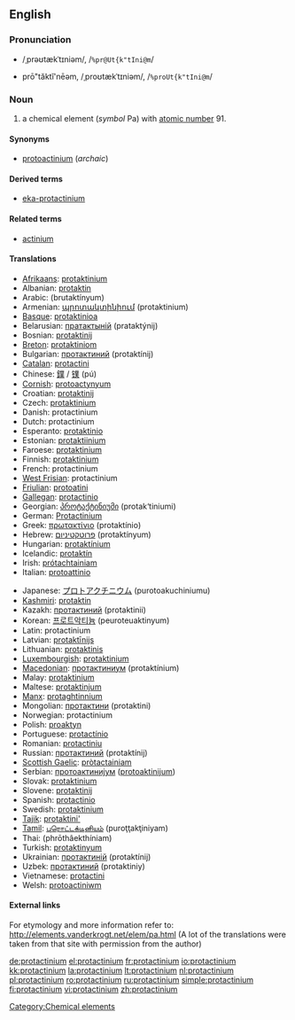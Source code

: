 {{also|Protactinium}}
==English==
{{elements|Pa|thorium|Th|uranium|U}}

===Pronunciation===
* {{a|RP}} /ˌprəʊtækˈtɪniəm/, /<tt>%pr@Ut{k"tIni@m</tt>/
* {{a|US}} prō"tăktĭ'nēəm, /ˌproʊtækˈtɪniəm/, /<tt>%proUt{k"tIni@m</tt>/

===Noun===
{{en-noun|-}}
{{wikipedia}}

# a chemical element (''symbol'' Pa) with [[atomic number]] 91.

====Synonyms====
* [[protoactinium]] (''archaic'')

====Derived terms====
* [[eka-protactinium]]

====Related terms====
* [[actinium]]

====Translations====
{{top}}
* [[Afrikaans]]: [[protaktinium]]
* Albanian: [[protaktin]]
* Arabic: {{Arab|[[بروتكتنيوم]]}} (brutaktínyum) {{m}}
* Armenian: [[պրոտակտինիում]] (protaktinium)
* [[Basque]]: [[protaktinioa]]
* Belarusian: [[пратактынiй]] (prataktýnij) {{m}}
* Bosnian: [[protaktinij]]
* [[Breton]]: [[protaktiniom]]
* Bulgarian: [[протактиний]] (protaktínij) {{m}}
* [[Catalan]]: [[protactini]]
* Chinese: [[鏷]] / [[镤]] (pú)
* [[Cornish]]: [[protoactynyum]]
* Croatian: [[protaktinij]]
* Czech: [[protaktinium]]
* Danish: protactinium
* Dutch: protactinium {{n}}
* Esperanto: [[protaktinio]]
* Estonian: [[protaktiinium]]
* Faroese: [[protaktinium]]
* Finnish: [[protaktinium]]
* French: protactinium {{m}}
* [[West Frisian]]: protactinium
* [[Friulian]]: [[protoatini]]
* [[Gallegan]]: [[protactinio]]
* Georgian: [[პროტაქტინიუმი]] (protak‘tiniumi)
* German: [[Protactinium]] {{n}}
* Greek: [[πρωτακτίνιο]] (protaktínio) {{n}}
* Hebrew: [[פרוטקטיניום]] (protaktínyum)
* Hungarian: [[protaktínium]]
* Icelandic: [[protaktín]]
* Irish: [[prótachtainiam]]
* Italian: [[protoattinio]] {{m}}
{{mid}}
* Japanese: [[プロトアクチニウム]] (purotoakuchiniumu)
* [[Kashmiri]]: [[protaktin]]
* Kazakh: [[протактиний]] (protaktinii)
* Korean: [[프로트악티늄]] (peuroteuaktinyum)
* Latin: protactinium
* Latvian: [[protaktīnijs]]
* Lithuanian: [[protaktinis]]
* [[Luxembourgish]]: [[protaktinium]]
* [[Macedonian]]: [[протактиниум]] (protaktínium) {{m}}
* Malay: [[protaktinium]]
* Maltese: [[protaktinjum]]
* [[Manx]]: [[protaghtinnium]]
* Mongolian: [[протактини]] (protaktini)
* Norwegian: protactinium
* Polish: [[proaktyn]] {{m}}
* Portuguese: [[protactínio]] {{m}}
* Romanian: [[protactiniu]] {{n}}
* Russian: [[протактиний]] (protaktínij) {{m}}
* [[Scottish Gaelic]]: [[pròtactainiam]]
* Serbian: [[протоактиниjум]] ([[protoaktinijum]]) {{m}}
* Slovak: [[protaktinium]]
* Slovene: [[protaktinij]]
* Spanish: [[protactinio]] {{m}}
* Swedish: [[protaktinium]]
* [[Tajik]]: [[protaktini']]
* [[Tamil]]: [[புரொட்டக்டினியம்]] (puroţţakţiniyam)
* Thai: {{Thai|[[โพรแทกทิเนียม]]}} (phrōthâekthíniam)
* Turkish: [[protaktinyum]]
* Ukrainian: [[протактинiй]] (protaktínij) {{m}}
* Uzbek: [[протактиний]] (protaktiniy)
* Vietnamese: [[protactini]]
* Welsh: [[protoactiniwm]]
{{bottom}}

====External links====
For etymology and more information refer to:
http://elements.vanderkrogt.net/elem/pa.html
(A lot of the translations were taken from that site with permission from the author)

[[Category:Chemical elements]]

[[de:protactinium]]
[[el:protactinium]]
[[fr:protactinium]]
[[io:protactinium]]
[[kk:protactinium]]
[[la:protactinium]]
[[lt:protactinium]]
[[nl:protactinium]]
[[pl:protactinium]]
[[ro:protactinium]]
[[ru:protactinium]]
[[simple:protactinium]]
[[fi:protactinium]]
[[vi:protactinium]]
[[zh:protactinium]]